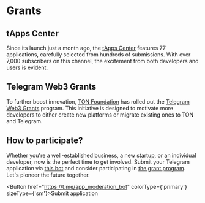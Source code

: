 
# Grants

## tApps Center

Since its launch just a month ago, the [tApps Center](https://tapps.center/) features 77 applications, carefully selected from hundreds of submissions. With over 7,000 subscribers on this channel, the excitement from both developers and users is evident.

## Telegram Web3 Grants

To further boost innovation, [TON Foundation](https://ton.foundation/en) has rolled out the [Telegram Web3 Grants](http://t.me/toncoin/991) program. This initiative is designed to motivate more developers to either create new platforms or migrate existing ones to TON and Telegram.

## How to participate?

Whether you're a well-established business, a new startup, or an individual developer, now is the perfect time to get involved. Submit your Telegram application via [this bot](https://t.me/app_moderation_bot) and consider participating in [the grant program](https://t.me/trendingapps/33). Let's pioneer the future together.

<Button href="https://t.me/app_moderation_bot" colorType={'primary'} sizeType={'sm'}>Submit application</Button>